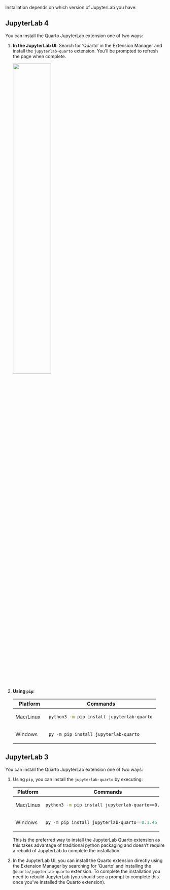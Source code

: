 Installation depends on which version of JupyterLab you have:

::: panel-tabset
## JupyterLab 4

You can install the Quarto JupyterLab extension one of two ways:

1.  **In the JupyterLab UI**: Search for 'Quarto' in the Extension Manager and install the `jupyterlab-quarto` extension. You'll be prompted to refresh the page when complete.

    ![](/docs/tools/images/jupyterlab-extension.png){.border width="50%" fig-alt="Screenshot of the Jupyter Lab Extension Manager with 'quarto' typed in the search box, and one Search Result with the name 'jupyterlab-quarto'."}

2.  **Using `pip`**: 

    +----------------+--------------------------------------------------+
    | Platform       | Commands                                         |
    +================+==================================================+
    | Mac/Linux      | ``` {.bash filename="Terminal"}                  |
    |                | python3 -m pip install jupyterlab-quarto         |
    |                | ```                                              |
    +----------------+--------------------------------------------------+
    | Windows        | ``` {.powershell filename="Terminal"}            |
    |                | py -m pip install jupyterlab-quarto              |
    |                | ```                                              |
    +----------------+--------------------------------------------------+

## JupyterLab 3

You can install the Quarto JupyterLab extension one of two ways:

1.  Using `pip`, you can install the `jupyterlab-quarto` by executing:

    +----------------+---------------------------------------------------+
    | Platform       | Commands                                          |
    +================+===================================================+
    | Mac/Linux      | ``` {.bash filename="Terminal"}                   |
    |                | python3 -m pip install jupyterlab-quarto==0.1.45  |
    |                | ```                                               |
    +----------------+---------------------------------------------------+
    | Windows        | ``` {.powershell filename="Terminal"}             |
    |                | py -m pip install jupyterlab-quarto==0.1.45       |
    |                | ```                                               |
    +----------------+---------------------------------------------------+

    This is the preferred way to install the JupyterLab Quarto extension as this takes advantage of traditional python packaging and doesn't require a rebuild of JupyterLab to complete the installation.

2.  In the JupyterLab UI, you can install the Quarto extension directly using the Extension Manager by searching for 'Quarto' and installing the `@quarto/jupyterlab-quarto` extension. To complete the installation you need to rebuild JupyterLab (you should see a prompt to complete this once you've installed the Quarto extension).

:::
